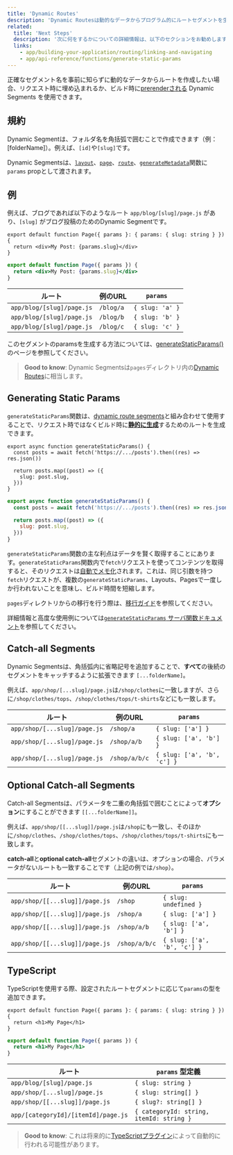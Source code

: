 ```yaml
---
title: 'Dynamic Routes'
description: 'Dynamic Routesは動的なデータからプログラム的にルートセグメントを生成するために使用できます。'
related:
  title: 'Next Steps'
  description: '次に何をするかについての詳細情報は、以下のセクションをお勧めします'
  links:
    - app/building-your-application/routing/linking-and-navigating
    - app/api-reference/functions/generate-static-params
---
```


正確なセグメント名を事前に知らずに動的なデータからルートを作成したい場合、リクエスト時に埋め込まれるか、ビルド時に[prerenderされる](#generating-static-params) Dynamic Segments を使用できます。

## 規約

Dynamic Segmentは、フォルダ名を角括弧で囲むことで作成できます（例：[folderName]）。例えば、`[id]`や`[slug]`です。

Dynamic Segmentsは、[`layout`](/docs/app/api-reference/file-conventions/layout)、[`page`](/docs/app/api-reference/file-conventions/page)、[`route`](/docs/app/building-your-application/routing/route-handlers)、[`generateMetadata`](/docs/app/api-reference/functions/generate-metadata#generatemetadata-function)関数に`params` propとして渡されます。

## 例

例えば、ブログであれば以下のようなルート `app/blog/[slug]/page.js` があり、`[slug]` がブログ投稿のためのDynamic Segmentです。

```tsx filename="app/blog/[slug]/page.tsx" switcher
export default function Page({ params }: { params: { slug: string } }) {
  return <div>My Post: {params.slug}</div>
}
```

```jsx filename="app/blog/[slug]/page.js" switcher
export default function Page({ params }) {
  return <div>My Post: {params.slug}</div>
}
```

| ルート                      | 例のURL | `params`        |
| ------------------------- | ---------- | --------------- |
| `app/blog/[slug]/page.js` | `/blog/a`  | `{ slug: 'a' }` |
| `app/blog/[slug]/page.js` | `/blog/b`  | `{ slug: 'b' }` |
| `app/blog/[slug]/page.js` | `/blog/c`  | `{ slug: 'c' }` |

このセグメントのparamsを生成する方法については、[generateStaticParams()](#generating-static-params)のページを参照してください。

> **Good to know**: Dynamic Segmentsは`pages`ディレクトリ内の[Dynamic Routes](/docs/pages/building-your-application/routing/dynamic-routes)に相当します。

## Generating Static Params

`generateStaticParams`関数は、[dynamic route segments](/docs/app/building-your-application/routing/dynamic-routes)と組み合わせて使用することで、リクエスト時ではなくビルド時に[**静的に生成**](/docs/app/building-your-application/rendering/server-components#static-rendering-default)するためのルートを生成できます。

```tsx filename="app/blog/[slug]/page.tsx" switcher
export async function generateStaticParams() {
  const posts = await fetch('https://.../posts').then((res) => res.json())

  return posts.map((post) => ({
    slug: post.slug,
  }))
}
```

```jsx filename="app/blog/[slug]/page.js" switcher
export async function generateStaticParams() {
  const posts = await fetch('https://.../posts').then((res) => res.json())

  return posts.map((post) => ({
    slug: post.slug,
  }))
}
```

`generateStaticParams`関数の主な利点はデータを賢く取得することにあります。`generateStaticParams`関数内で`fetch`リクエストを使ってコンテンツを取得すると、そのリクエストは[自動でメモ化](/docs/app/building-your-application/caching#request-memoization)されます。これは、同じ引数を持つ`fetch`リクエストが、複数の`generateStaticParams`、Layouts、Pagesで一度しか行われないことを意味し、ビルド時間を短縮します。

`pages`ディレクトリからの移行を行う際は、[移行ガイド](/docs/app/building-your-application/upgrading/app-router-migration#dynamic-paths-getstaticpaths)を参照してください。

詳細情報と高度な使用例については[`generateStaticParams` サーバ関数ドキュメント](/docs/app/api-reference/functions/generate-static-params)を参照してください。

## Catch-all Segments

Dynamic Segmentsは、角括弧内に省略記号を追加することで、**すべて**の後続のセグメントをキャッチするように拡張できます `[...folderName]`。

例えば、`app/shop/[...slug]/page.js`は`/shop/clothes`に一致しますが、さらに`/shop/clothes/tops`、`/shop/clothes/tops/t-shirts`などにも一致します。

| ルート                          | 例のURL      | `params`                  |
| ------------------------------ | ------------- | -------------------------- |
| `app/shop/[...slug]/page.js`   | `/shop/a`     | `{ slug: ['a'] }`           |
| `app/shop/[...slug]/page.js`   | `/shop/a/b`   | `{ slug: ['a', 'b'] }`      |
| `app/shop/[...slug]/page.js`   | `/shop/a/b/c` | `{ slug: ['a', 'b', 'c'] }` |

## Optional Catch-all Segments

Catch-all Segmentsは、パラメータを二重の角括弧で囲むことによって**オプション**にすることができます `[[...folderName]]`。

例えば、`app/shop/[[...slug]]/page.js`は`/shop`にも一致し、そのほかに`/shop/clothes`、`/shop/clothes/tops`、`/shop/clothes/tops/t-shirts`にも一致します。

**catch-all**と**optional catch-all**セグメントの違いは、オプションの場合、パラメータがないルートも一致することです（上記の例では`/shop`）。

| ルート                             | 例のURL      | `params`                  |
| ---------------------------------- | ------------- | -------------------------- |
| `app/shop/[[...slug]]/page.js`     | `/shop`       | `{ slug: undefined }`      |
| `app/shop/[[...slug]]/page.js`     | `/shop/a`     | `{ slug: ['a'] }`           |
| `app/shop/[[...slug]]/page.js`     | `/shop/a/b`   | `{ slug: ['a', 'b'] }`      |
| `app/shop/[[...slug]]/page.js`     | `/shop/a/b/c` | `{ slug: ['a', 'b', 'c'] }` |

## TypeScript

TypeScriptを使用する際、設定されたルートセグメントに応じて`params`の型を追加できます。

```tsx filename="app/blog/[slug]/page.tsx" switcher
export default function Page({ params }: { params: { slug: string } }) {
  return <h1>My Page</h1>
}
```

```jsx filename="app/blog/[slug]/page.js" switcher
export default function Page({ params }) {
  return <h1>My Page</h1>
}
```

| ルート                               | `params` 型定義                       |
| ----------------------------------- | ------------------------------------- |
| `app/blog/[slug]/page.js`           | `{ slug: string }`                     |
| `app/shop/[...slug]/page.js`        | `{ slug: string[] }`                   |
| `app/shop/[[...slug]]/page.js`      | `{ slug?: string[] }`                  |
| `app/[categoryId]/[itemId]/page.js` | `{ categoryId: string, itemId: string }` |

> **Good to know**: これは将来的に[TypeScriptプラグイン](/docs/app/building-your-application/configuring/typescript#typescript-plugin)によって自動的に行われる可能性があります。